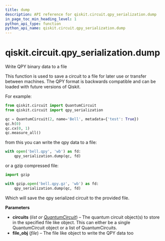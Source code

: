 ```yaml
---
title: dump
description: API reference for qiskit.circuit.qpy_serialization.dump
in_page_toc_min_heading_level: 1
python_api_type: function
python_api_name: qiskit.circuit.qpy_serialization.dump
---
```


<span id="qiskit-circuit-qpy-serialization-dump" />

# qiskit.circuit.qpy\_serialization.dump

<Function id="qiskit.circuit.qpy_serialization.dump" isDedicatedPage={true} github="https://github.com/qiskit/qiskit/tree/stable/0.18/qiskit/circuit/qpy_serialization.py" signature="dump(circuits, file_obj)">
  Write QPY binary data to a file

  This function is used to save a circuit to a file for later use or transfer between machines. The QPY format is backwards compatible and can be loaded with future versions of Qiskit.

  For example:

  ```python
  from qiskit.circuit import QuantumCircuit
  from qiskit.circuit import qpy_serialization

  qc = QuantumCircuit(2, name='Bell', metadata={'test': True})
  qc.h(0)
  qc.cx(0, 1)
  qc.measure_all()
  ```

  from this you can write the qpy data to a file:

  ```python
  with open('bell.qpy', 'wb') as fd:
      qpy_serialization.dump(qc, fd)
  ```

  or a gzip compressed file:

  ```python
  import gzip

  with gzip.open('bell.qpy.gz', 'wb') as fd:
      qpy_serialization.dump(qc, fd)
  ```

  Which will save the qpy serialized circuit to the provided file.

  **Parameters**

  *   **circuits** (*list or* [*QuantumCircuit*](qiskit.circuit.QuantumCircuit "qiskit.circuit.QuantumCircuit")) – The quantum circuit object(s) to store in the specified file like object. This can either be a single QuantumCircuit object or a list of QuantumCircuits.
  *   **file\_obj** (*file*) – The file like object to write the QPY data too
</Function>

